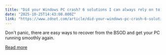 ```yaml
---
title: "Did your Windows PC crash? 6 solutions I can always rely on to fix my computer"
date: "2025-10-25T14:43:00.000Z"
link: "https://www.zdnet.com/article/did-your-windows-pc-crash-6-solutions-i-can-always-rely-on-to-fix-my-computer/"
---
```


Don't panic, there are easy ways to recover from the BSOD and get your PC running smoothly again.

[Read more](https://www.zdnet.com/article/did-your-windows-pc-crash-6-solutions-i-can-always-rely-on-to-fix-my-computer/)
